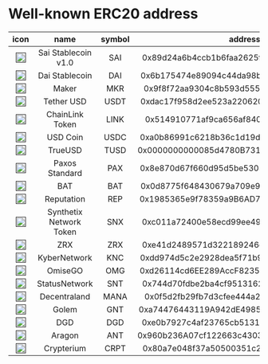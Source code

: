 # Well-known ERC20 address

|                                          icon                                           |          name           | symbol |                  address                   | decimals |
| :-------------------------------------------------------------------------------------: | :---------------------: | :----: | :----------------------------------------: | :------: |
|   [<img src="https://etherscan.io/token/images/dai_stablecoin.png" height="20" />]()    |   Sai Stablecoin v1.0   |  SAI   | 0x89d24a6b4ccb1b6faa2625fe562bdd9a23260359 |    18    |
|      [<img src="https://etherscan.io/token/images/MCDDai_32.png" height="20" />]()      |     Dai Stablecoin      |  DAI   | 0x6b175474e89094c44da98b954eedeac495271d0f |    18    |
|  [<img src="https://etherscan.io/token/images/mkr-etherscan-35.png" height="20" />]()   |          Maker          |  MKR   | 0x9f8f72aa9304c8b593d555f12ef6589cc3a579a2 |    18    |
|     [<img src="https://etherscan.io/token/images/tether28_2.png" height="20" />]()      |       Tether USD        |  USDT  | 0xdac17f958d2ee523a2206206994597c13d831ec7 |    6     |
|   [<img src="https://etherscan.io/token/images/chainlink_28_2.png" height="20" />]()    |     ChainLink Token     |  LINK  | 0x514910771af9ca656af840dff83e8264ecf986ca |    18    |
|   [<img src="https://etherscan.io/token/images/centre-usdc_28.png" height="20" />]()    |        USD Coin         |  USDC  | 0xa0b86991c6218b36c1d19d4a2e9eb0ce3606eb48 |    6     |
|     [<img src="https://etherscan.io/token/images/trueusd_32.png" height="20" />]()      |         TrueUSD         |  TUSD  | 0x0000000000085d4780B73119b644AE5ecd22b376 |    18    |
|     [<img src="https://etherscan.io/token/images/paxos_28_2.png" height="20" />]()      |     Paxos Standard      |  PAX   | 0x8e870d67f660d95d5be530380d0ec0bd388289e1 |    18    |
|         [<img src="https://etherscan.io/token/images/bat.png" height="20" />]()         |           BAT           |  BAT   | 0x0d8775f648430679a709e98d2b0cb6250d2887ef |    18    |
|        [<img src="https://etherscan.io/token/images/augur.png" height="20" />]()        |       Reputation        |  REP   | 0x1985365e9f78359a9B6AD760e32412f4a445E862 |    18    |
|    [<img src="https://etherscan.io/token/images/synthetix_28.png" height="20" />]()     | Synthetix Network Token |  SNX   | 0xc011a72400e58ecd99ee497cf89e3775d4bd732f |    18    |
|     [<img src="https://etherscan.io/token/images/zrx_28.png?v=3" height="20" />]()      |           ZRX           |  ZRX   | 0xe41d2489571d322189246dafa5ebde1f4699f498 |    18    |
|      [<img src="https://etherscan.io/token/images/kyber2_28.png" height="20" />]()      |      KyberNetwork       |  KNC   | 0xdd974d5c2e2928dea5f71b9825b8b646686bd200 |    18    |
|        [<img src="https://etherscan.io/token/images/omise.png" height="20" />]()        |         OmiseGO         |  OMG   | 0xd26114cd6EE289AccF82350c8d8487fedB8A0C07 |    18    |
|       [<img src="https://etherscan.io/token/images/status.png" height="20" />]()        |      StatusNetwork      |  SNT   | 0x744d70fdbe2ba4cf95131626614a1763df805b9e |    18    |
| [<img src="https://etherscan.io/token/images/decentraland_32.png?v=1" height="20" />]() |      Decentraland       |  MANA  | 0x0f5d2fb29fb7d3cfee444a200298f468908cc942 |    18    |
|    [<img src="https://etherscan.io/token/images/golem_28.png?v=2" height="20" />]()     |          Golem          |  GNT   | 0xa74476443119A942dE498590Fe1f2454d7D4aC0d |    18    |
|    [<img src="https://etherscan.io/token/images/digix_dgd_28.png" height="20" />]()     |           DGD           |  DGD   | 0xe0b7927c4af23765cb51314a0e0521a9645f0e2a |    9     |
|      [<img src="https://etherscan.io/token/images/aragon_28.png" height="20" />]()      |         Aragon          |  ANT   | 0x960b236A07cf122663c4303350609A66A7B288C0 |    18    |
|       [<img src="https://etherscan.io/token/images/crpt_32.png" height="20" />]()       |       Crypterium        |  CRPT  | 0x80a7e048f37a50500351c204cb407766fa3bae7f |    18    |
